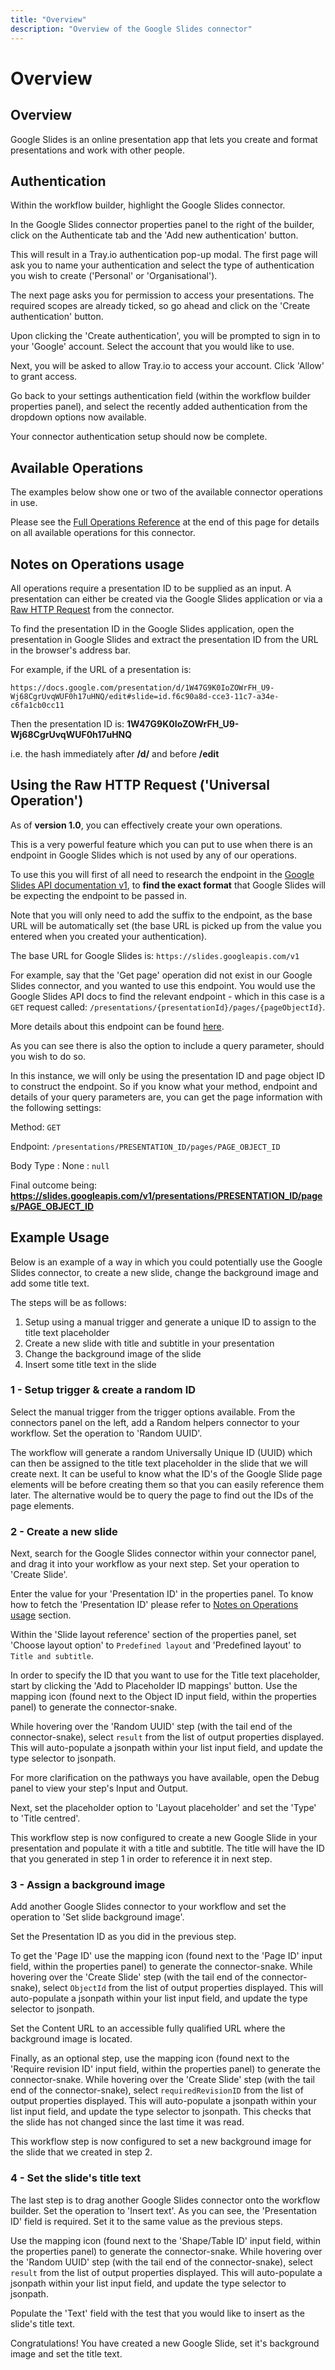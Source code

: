 ```yaml
---
title: "Overview"
description: "Overview of the Google Slides connector"
---
```


# Overview

## Overview

Google Slides is an online presentation app that lets you create and format presentations and work with other people.

## Authentication

Within the workflow builder, highlight the Google Slides connector.

In the Google Slides connector properties panel to the right of the builder, click on the Authenticate tab and the 'Add new authentication' button.

This will result in a Tray.io authentication pop-up modal. The first page will ask you to name your authentication and select the type of authentication you wish to create ('Personal' or 'Organisational').

The next page asks you for permission to access your presentations. The required scopes are already ticked, so go ahead and click on the 'Create authentication' button.

Upon clicking the 'Create authentication', you will be prompted to sign in to your 'Google' account. Select the account that you would like to use.

Next, you will be asked to allow Tray.io to access your account. Click 'Allow' to grant access.

Go back to your settings authentication field (within the workflow builder properties panel), and select the recently added authentication from the dropdown options now available.

Your connector authentication setup should now be complete.

## Available Operations

The examples below show one or two of the available connector operations in use.

Please see the [Full Operations Reference](#operationsFull) at the end of this page for details on all available operations for this connector.

## Notes on Operations usage

All operations require a presentation ID to be supplied as an input. A presentation can either be created via the Google Slides application or via a [Raw HTTP Request](#using-the-raw-http-request-universal-operation) from the connector.

To find the presentation ID in the Google Slides application, open the presentation in Google Slides and extract the presentation ID from the URL in the browser's address bar.

For example, if the URL of a presentation is:

`https://docs.google.com/presentation/d/1W47G9K0IoZOWrFH_U9-Wj68CgrUvqWUF0h17uHNQ/edit#slide=id.f6c90a8d-cce3-11c7-a34e-c6fa1cb0cc11`

Then the presentation ID is: **1W47G9K0IoZOWrFH_U9-Wj68CgrUvqWUF0h17uHNQ**

i.e. the hash immediately after **/d/** and before **/edit**

## Using the Raw HTTP Request ('Universal Operation')

As of **version 1.0**, you can effectively create your own operations.

This is a very powerful feature which you can put to use when there is an endpoint in Google Slides which is not used by any of our operations.

To use this you will first of all need to research the endpoint in the [Google Slides API documentation v1](https://developers.google.com/slides/reference/rest/v1/presentations), to **find the exact format** that Google Slides will be expecting the endpoint to be passed in.

Note that you will only need to add the suffix to the endpoint, as the base URL will be automatically set (the base URL is picked up from the value you entered when you created your authentication).

The base URL for Google Slides is: `https://slides.googleapis.com/v1`

For example, say that the 'Get page' operation did not exist in our Google Slides connector, and you wanted to use this endpoint. You would use the Google Slides API docs to find the relevant endpoint - which in this case is a `GET` request called: `/presentations/{presentationId}/pages/{pageObjectId}`.

More details about this endpoint can be found [here](https://developers.google.com/slides/reference/rest/v1/presentations.pages/get).

As you can see there is also the option to include a query parameter, should you wish to do so.

In this instance, we will only be using the presentation ID and page object ID to construct the endpoint. So if you know what your method, endpoint and details of your query parameters are, you can get the page information with the following settings:

Method: `GET`

Endpoint: `/presentations/PRESENTATION_ID/pages/PAGE_OBJECT_ID`

Body Type : None : `null`

Final outcome being: **https://slides.googleapis.com/v1/presentations/PRESENTATION_ID/pages/PAGE_OBJECT_ID**

## Example Usage

Below is an example of a way in which you could potentially use the Google Slides connector, to create a new slide, change the background image and add some title text.

The steps will be as follows:

1. Setup using a manual trigger and generate a unique ID to assign to the title text placeholder
2. Create a new slide with title and subtitle in your presentation
3. Change the background image of the slide
4. Insert some title text in the slide

### 1 - Setup trigger & create a random ID

Select the manual trigger from the trigger options available. From the connectors panel on the left, add a Random helpers connector to your workflow. Set the operation to 'Random UUID'.

The workflow will generate a random Universally Unique ID (UUID) which can then be assigned to the title text placeholder in the slide that we will create next. It can be useful to know what the ID's of the Google Slide page elements will be before creating them so that you can easily reference them later. The alternative would be to query the page to find out the IDs of the page elements.

### 2 - Create a new slide

Next, search for the Google Slides connector within your connector panel, and drag it into your workflow as your next step. Set your operation to 'Create Slide'.

Enter the value for your 'Presentation ID' in the properties panel. To know how to fetch the 'Presentation ID' please refer to [Notes on Operations usage](#notes-on-operations-usage) section.

Within the 'Slide layout reference' section of the properties panel, set 'Choose layout option' to `Predefined layout` and 'Predefined layout' to `Title and subtitle`.

In order to specify the ID that you want to use for the Title text placeholder, start by clicking the 'Add to Placeholder ID mappings' button. Use the mapping icon (found next to the Object ID input field, within the properties panel) to generate the connector-snake.

While hovering over the 'Random UUID' step (with the tail end of the connector-snake), select `result` from the list of output properties displayed. This will auto-populate a jsonpath within your list input field, and update the type selector to jsonpath.

For more clarification on the pathways you have available, open the Debug panel to view your step's Input and Output.

Next, set the placeholder option to 'Layout placeholder' and set the 'Type' to 'Title centred'.

This workflow step is now configured to create a new Google Slide in your presentation and populate it with a title and subtitle. The title will have the ID that you generated in step 1 in order to reference it in next step.

### 3 - Assign a background image

Add another Google Slides connector to your workflow and set the operation to 'Set slide background image'.

Set the Presentation ID as you did in the previous step.

To get the 'Page ID' use the mapping icon (found next to the 'Page ID' input field, within the properties panel) to generate the connector-snake. While hovering over the 'Create Slide' step (with the tail end of the connector-snake), select `ObjectId` from the list of output properties displayed. This will auto-populate a jsonpath within your list input field, and update the type selector to jsonpath.

Set the Content URL to an accessible fully qualified URL where the background image is located.

Finally, as an optional step, use the mapping icon (found next to the 'Require revision ID' input field, within the properties panel) to generate the connector-snake. While hovering over the 'Create Slide' step (with the tail end of the connector-snake), select `requiredRevisionID` from the list of output properties displayed. This will auto-populate a jsonpath within your list input field, and update the type selector to jsonpath. This checks that the slide has not changed since the last time it was read.

This workflow step is now configured to set a new background image for the slide that we created in step 2.

### 4 - Set the slide's title text

The last step is to drag another Google Slides connector onto the workflow builder. Set the operation to 'Insert text'. As you can see, the 'Presentation ID' field is required. Set it to the same value as the previous steps.

Use the mapping icon (found next to the 'Shape/Table ID' input field, within the properties panel) to generate the connector-snake. While hovering over the 'Random UUID' step (with the tail end of the connector-snake), select `result` from the list of output properties displayed. This will auto-populate a jsonpath within your list input field, and update the type selector to jsonpath.

Populate the 'Text' field with the test that you would like to insert as the slide's title text.

Congratulations! You have created a new Google Slide, set it's background image and set the title text.
